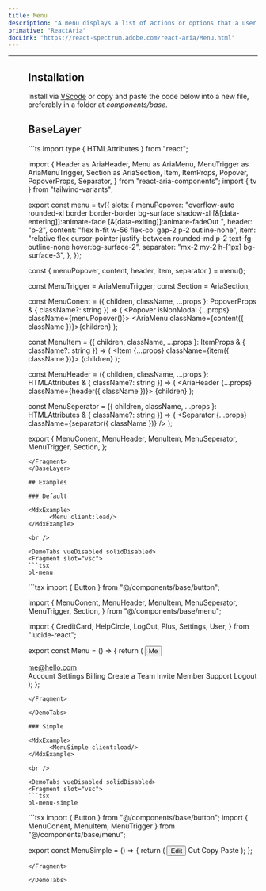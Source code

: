 ```yaml
---
title: Menu
description: "A menu displays a list of actions or options that a user can choose."
primative: "ReactAria"
docLink: "https://react-spectrum.adobe.com/react-aria/Menu.html"
---
```


---



<MdxExample>
      <Menu client:load/>
</MdxExample>

## Installation

Install via [VScode](/docs/getting-started/vsc) or copy and paste the code below into a new file, preferably in a folder at _components/base_.

## BaseLayer 

<BaseLayer>
<Fragment slot="contentSlot">
```ts
import type { HTMLAttributes } from "react";

import {
  Header as AriaHeader,
  Menu as AriaMenu,
  MenuTrigger as AriaMenuTrigger,
  Section as AriaSection,
  Item,
  ItemProps,
  Popover,
  PopoverProps,
  Separator,
} from "react-aria-components";
import { tv } from "tailwind-variants";

export const menu = tv({
  slots: {
    menuPopover:
      "overflow-auto rounded-xl border border-border bg-surface shadow-xl [&[data-entering]]:animate-fade [&[data-exiting]]:animate-fadeOut ",
    header: "p-2",
    content: "flex h-fit w-56 flex-col gap-2 p-2 outline-none",
    item: "relative flex cursor-pointer justify-between rounded-md p-2 text-fg outline-none hover:bg-surface-2",
    separator: "mx-2 my-2 h-[1px] bg-surface-3",
  },
});

const { menuPopover, content, header, item, separator } = menu();

const MenuTrigger = AriaMenuTrigger;
const Section = AriaSection;

const MenuConent = ({
  children,
  className,
  ...props
}: PopoverProps & { className?: string }) => (
  <Popover isNonModal {...props} className={menuPopover()}>
    <AriaMenu className={content({ className })}>{children}</AriaMenu>
  </Popover>
);

const MenuItem = ({
  children,
  className,
  ...props
}: ItemProps & { className?: string }) => (
  <Item {...props} className={item({ className })}>
    {children}
  </Item>
);

const MenuHeader = ({
  children,
  className,
  ...props
}: HTMLAttributes<HTMLElement> & { className?: string }) => (
  <AriaHeader {...props} className={header({ className })}>
    {children}
  </AriaHeader>
);

const MenuSeperator = ({
  children,
  className,
  ...props
}: HTMLAttributes<HTMLElement> & { className?: string }) => (
  <Separator {...props} className={separator({ className })} />
);

export {
  MenuConent,
  MenuHeader,
  MenuItem,
  MenuSeperator,
  MenuTrigger,
  Section,
};

```
</Fragment>
</BaseLayer>

## Examples 

### Default

<MdxExample>
      <Menu client:load/>
</MdxExample>

<br />

<DemoTabs vueDisabled solidDisabled>
<Fragment slot="vsc">
```tsx
bl-menu 
```
</Fragment>
<Fragment slot="react">
```tsx
import { Button } from "@/components/base/button";

import {
  MenuConent,
  MenuHeader,
  MenuItem,
  MenuSeperator,
  MenuTrigger,
  Section,
} from "@/components/base/menu";

import {
  CreditCard,
  HelpCircle,
  LogOut,
  Plus,
  Settings,
  User,
} from "lucide-react";

export const Menu = () => {
  return (
    <MenuTrigger>
      <Button
        intent="secondary"
        className="h-full rounded-full p-4 text-xl"
        state="outline"
      >
        Me
      </Button>
      <MenuConent>
        <Section>
          <MenuHeader className="text-fg-4">me@hello.com</MenuHeader>
        </Section>
        <MenuSeperator className="mt-0" />
        <MenuItem>
          Account Settings
          <Settings />
        </MenuItem>
        <MenuItem>
          Billing
          <CreditCard />
        </MenuItem>
        <MenuItem>
          Create a Team
          <Plus />
        </MenuItem>
        <MenuItem>
          Invite Member
          <User />
        </MenuItem>
        <MenuSeperator />
        <MenuItem>
          Support
          <HelpCircle />
        </MenuItem>
        <MenuItem>
          Logout
          <LogOut />
        </MenuItem>
      </MenuConent>
    </MenuTrigger>
  );
};

```
</Fragment>

</DemoTabs>

### Simple

<MdxExample>
      <MenuSimple client:load/>
</MdxExample>

<br />

<DemoTabs vueDisabled solidDisabled>
<Fragment slot="vsc">
```tsx
bl-menu-simple 
```
</Fragment>
<Fragment slot="react">
```tsx
import { Button } from "@/components/base/button";
import { MenuConent, MenuItem, MenuTrigger } from "@/components/base/menu";

export const MenuSimple = () => {
  return (
    <MenuTrigger>
      <Button intent="secondary">Edit</Button>
      <MenuConent>
        <MenuItem>Cut</MenuItem>
        <MenuItem>Copy</MenuItem>
        <MenuItem>Paste</MenuItem>
      </MenuConent>
    </MenuTrigger>
  );
};



```
</Fragment>

</DemoTabs>


